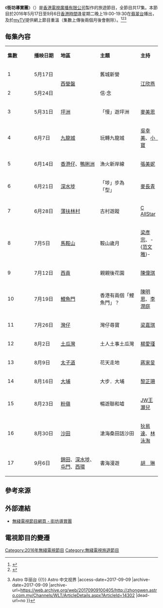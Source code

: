 {{無綫節目
| 中文節目名=街坊導賞團
| 英文節目名={{lang|en|Touring the Hood}}
| 圖片=[[File:TVB_Touring_the_Hood.jpg|300px]]
| 翡翠台視頻制式=[[16:9|16:9]] [[高清電視|高清電視]]
| 翡翠台首播日期=2016年5月17日－9月6日
| 翡翠台首播時間=逢星期二 19:00-19:30（連廣告）<br>8月9日及16日 18:00-18:30（連廣告）
| 監製=[[梁儉恆|梁儉恆]]
| 集數=17
| 每集長度=30分鐘（連廣告）
| 類型=旅遊
| 製作公司=[[香港|香港]][[電視廣播有限公司|電視廣播有限公司]]
| 國家={{HKG}}
| 外景={{HKG}}
| 主持={{nowrap|[[江欣燕|江欣燕]]、[[麥美恩|麥美恩]]、[[吳幸美|吳幸美]]、[[陳嘉佳|小　寶]]、<br/>[[張美妮|張美妮]]、[[麥長青|麥長青]]、[[C_AllStar|C AllStar]]、[[梁彥宗|梁彥宗]]、<br/>-{[[范文雅|范文雅]]}-、[[陳偉琪|陳偉琪]]、[[陳明恩|陳明恩]]、[[李潤庭|李潤庭]]、<br/>[[梁嘉琪|梁嘉琪]]、[[楊愛瑾|楊愛瑾]]、[[蔣家旻|蔣家旻]]、[[黎芷珊|黎芷珊]]、<br/>[[王灝兒|王灝兒]]、[[狄易達|狄易達]]、[[林泳淘|林泳淘]]、[[胡琳|胡　琳]]}}
| 旁白=[[雷碧娜|雷碧娜]]
| 晚於=
| 早於=
| 網頁=http://programme.tvb.com/foodandtravel/touringthehood/
}}

《'''街坊導賞團'''》（{{lang-en|'''Touring the Hood'''}}）是[[香港|香港]][[電視廣播有限公司|電視廣播有限公司]]製作的旅遊節目，全節目共17集。本節目於2016年5月17日至9月6日[[香港時間|香港時間]]逢星期二晚上19:00-19:30在[[翡翠台|翡翠台]]播出，及於[[myTV|myTV]]提供網上節目重溫（集數上傳後兩個月後會刪除）。<ref>{{Cite web|url=http://cache.org.hk/blog/DOCENT_20160516_TVBWEEKLY/|title=香港，都有深度遊！街坊導賞團|newspaper=[[TVB周刊|TVB周刊]]|publisher=[[TVB周刊|TVB周刊]]|date=2016年5月16日|language=zh-hant|access-date=2016年6月3日|archive-date=2020年10月24日|archive-url=https://web.archive.org/web/20201024052633/http://cache.org.hk/blog/DOCENT_20160516_TVBWEEKLY/|dead-url=no}}</ref><ref>{{Cite web |url=http://cache.org.hk/blog/DOCENT_20160516_TVBWEEKLY/ |title=香港，都有深度遊！ 街坊導賞團 TVB周刊 2016/05/16 |access-date=2016-06-03 |archive-date=2020-10-24 |archive-url=https://web.archive.org/web/20201024052633/http://cache.org.hk/blog/DOCENT_20160516_TVBWEEKLY/ |dead-url=no }}</ref><ref>{{Cite web |url=http://zhongwen.astro.com.my/Channels/WLT/ArticleDetails.aspx?ArticleId=14302 |title=街坊导赏团 {{!}} Astro 华丽台 {{!}} Astro 中文视界 |access-date=2017-09-09 |archive-date=2017-09-09 |archive-url=https://web.archive.org/web/20170909100405/http://zhongwen.astro.com.my/Channels/WLT/ArticleDetails.aspx?ArticleId=14302 |dead-url=no }}</ref>

==每集內容==
{|class="wikitable" style="width:65%; font-size: 14px; text-align: center;"
|- style="background:cornflowerblue; color:white"
|width="2%"|'''集數'''||width="2%"|'''播映日期'''||width="3%"|'''地區'''||width="5%"|'''主題'''||width="3%"|'''主持'''
|-
| 1 || 5月17日 ||rowspan="2"| [[西營盤|西營盤]] ||align=left| 舊城新營 ||rowspan="2"| [[江欣燕|江欣燕]]
|-
| 2 || 5月24日 ||align=left| 信·念
|-
| 3 || 5月31日 || [[坪洲|坪洲]] ||align=left| 「慢」遊坪洲 || [[麥美恩|麥美恩]]
|-
| 4 || 6月7日 || [[九龍城|九龍城]] ||align=left| 玩轉九龍城 || [[吳幸美|吳幸美]]、[[陳嘉佳|小　寶]]
|-
| 5 || 6月14日 || [[香港仔|香港仔]]、[[鴨脷洲|鴨脷洲]] ||align=left| 漁火新岸線 || [[張美妮|張美妮]]
|-
| 6 || 6月21日 || [[深水埗|深水埗]] ||align=left| 「埗」步為「型」 || [[麥長青|麥長青]]
|-
| 7 || 6月28日 || [[薄扶林村|薄扶林村]] ||align=left| 古村遊蹤 || [[C_AllStar|C AllStar]]
|-
| 8 || 7月5日 || [[馬鞍山_(香港市鎮)|馬鞍山]] ||align=left| 鞍山歲月 || [[梁彥宗|梁彥宗]]、-{[[范文雅|范文雅]]}-
|-
| 9 || 7月12日 || [[西貢區|西貢]] ||align=left| 親親後花園 || [[陳偉琪|陳偉琪]]
|-
| 10 || 7月19日 ||[[鯉魚門|鯉魚門]]||align=left| 香港有兩個「鯉魚門」？ ||[[陳明恩|陳明恩]]、[[李潤庭|李潤庭]]
|-
| 11 || 7月26日 ||[[灣仔|灣仔]]||align=left| 灣仔尋寶 ||[[梁嘉琪|梁嘉琪]]
|-
| 12 || 8月2日 ||[[土瓜灣|土瓜灣]]||align=left| 土人土事土瓜灣 ||[[楊愛瑾|楊愛瑾]]
|-
| 13 || 8月9日 ||[[太子道|太子道]]||align=left| 花天走地 ||[[蔣家旻|蔣家旻]]
|-
| 14 || 8月16日 ||[[大埔區|大埔]]||align=left| 大步．大埔 ||[[黎芷珊|黎芷珊]]
|-
| 15 || 8月23日 ||[[粉嶺|粉嶺]]||align=left| 暢遊聯和墟 ||[[王灝兒|JW王灝兒]]
|-
| 16 || 8月30日 ||[[沙田_(香港)|沙田]]||align=left| 滄海桑田話沙田 ||[[狄易達|狄易達]]、[[林泳淘|林泳淘]]
|-
| 17 || 9月6日 ||[[錦田|錦田]]、[[深水埗|深水埗]]、[[屯門|屯門]]、[[西環|西環]]||align=left| 書海漫遊 ||[[胡琳|胡　琳]]
|}

==參考來源==
{{reflist}}

==外部連結==
*[http://programme.tvb.com/foodandtravel/touringthehood/ 無綫電視節目網頁 - 街坊導賞團] {{Wayback|url=http://programme.tvb.com/foodandtravel/touringthehood/ |date=20191202074319 }}

==電視節目的變遷==
{{電視節目的變遷
|電視台={{HK}}[[無綫電視|無綫電視]][[翡翠台|翡翠台]]
|播放檔次=星期二 19:00-19:30<br>8月9、16日 18:00-18:30
|節目名稱=街坊導賞團<br/>（2016.05.17 - 2016.09.06）
|上一節目=[[舌尖上的中國|舌尖上的中國]]（第二季）<br/>（2016.02.23 - 2016.05.10）
|下一節目=[[女醫·明妃傳|女醫·明妃傳]]<br>星期一至五<br>(2016.09.12 - 2017.01.22)
}}
{{電視節目的變遷
|電視台={{HKG}} [[無綫電視|無綫電視]][[翡翠台|翡翠台]]
|播放檔次=星期六 12:30-13:00
|節目名稱=街坊導賞團<br>（2019.05.04 - 2019.08.24）
|上一節目=[[屋邨遊樂團|屋邨遊樂團]]<br>（Sr.1、Sr.2）<br>（2019.02.02 - 2019.04.27）
|下一節目='''未定'''<br>（2019.08.31 - ）
}}

[[Category:2016年無綫電視節目|Category:2016年無綫電視節目]]
[[Category:無綫電視旅遊節目|Category:無綫電視旅遊節目]]